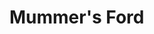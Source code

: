 
# Mummer's Ford
<ProjectDetails
  floatRight
  region="Riverlands"
  house="House Smallwood"
  type="Town"
  status="Completed"
  warp="/warp mummersford"
  projectLead="tsarkaiser84, Veggie"
  dateStarted="2015-06-17T07:00:00+00:00"
  dateCompleted="2015-06-17T07:00:00+00:00"
/>
